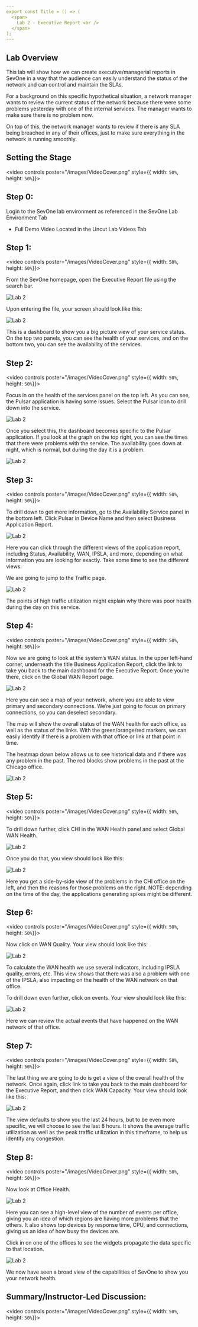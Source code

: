 ```yaml
---
export const Title = () => (
  <span>
    Lab 2 - Executive Report <br />
  </span>
);
---
```


## Lab Overview

This lab will show how we can create executive/managerial reports in SevOne in a way that the audience can easily understand
the status of the network and can control and maintain the SLAs.

For a background on this specific hypothetical situation, a network manager wants to review the current status of the network because there were some problems 
yesterday with one of the internal services. The manager wants to make sure there is no problem now.

On top of this, the network manager wants to review if there is any SLA being breached in any of their offices, just to make sure everything in the network is 
running smoothly.

## Setting the Stage

<video controls poster="/images/VideoCover.png" style={{ width: `50%`, height: `50%`}}>
  <source src="/videos/ExecRep/ExecReport1.mp4"/>
</video>

## Step 0:

Login to the SevOne lab environment as referenced in the SevOne Lab Environment Tab
* Full Demo Video Located in the Uncut Lab Videos Tab

## Step 1:

<video controls poster="/images/VideoCover.png" style={{ width: `50%`, height: `50%`}}>
  <source src="/videos/ExecRep/ExecReport2.mp4"/>
</video>

From the SevOne homepage, open the Executive Report file using the search bar.

![Lab 2](images/2.1.png)

Upon entering the file, your screen should look like this:

![Lab 2](images/2.2.png)

This is a dashboard to show you a big picture view of your service status. 
On the top two panels, you can see the health of your services, and on the bottom two, you can see the availability of the services.

## Step 2:

<video controls poster="/images/VideoCover.png" style={{ width: `50%`, height: `50%`}}>
  <source src="/videos/ExecRep/ExecReport3.mp4"/>
</video>

Focus in on the health of the services panel on the top left. As you can see, the Pulsar application is having some issues. 
Select the Pulsar icon to drill down into the service.

![Lab 2](images/2.3.png)

Once you select this, the dashboard becomes specific to the Pulsar application. 
If you look at the graph on the top right, you can see the times that there were problems with the service. 
The availability goes down at night, which is normal, but during the day it is a problem.

![Lab 2](images/2.4.png)

## Step 3:

<video controls poster="/images/VideoCover.png" style={{ width: `50%`, height: `50%`}}>
  <source src="/videos/ExecRep/ExecReport4.mp4"/>
</video>

To drill down to get more information, go to the Availability Service panel in the bottom left. 
Click Pulsar in Device Name and then select Business Application Report.

![Lab 2](images/2.5.png)

Here you can click through the different views of the application report, including Status, Availability, WAN, IPSLA, and more, depending on 
what information you are looking for exactly. Take some time to see the different views.

We are going to jump to the Traffic page.

![Lab 2](images/2.6.png)

The points of high traffic utilization might explain why there was poor health during the day on this service.

## Step 4:

<video controls poster="/images/VideoCover.png" style={{ width: `50%`, height: `50%`}}>
  <source src="/videos/ExecRep/ExecReport5.mp4"/>
</video>

Now we are going to look at the system’s WAN status. 
In the upper left-hand corner, underneath the title Business Application Report, click the link to take you back to the main dashboard for the Executive Report. 
Once you’re there, click on the Global WAN Report page. 

![Lab 2](images/2.7.png)

Here you can see a map of your network, where you are able to view primary and secondary connections. 
We’re just going to focus on primary connections, so you can deselect secondary.

The map will show the overall status of the WAN health for each office, as well as the status of the links. 
With the green/orange/red markers, we can easily identify if there is a problem with that office or link at that point in time.

The heatmap down below allows us to see historical data and if there was any problem in the past. 
The red blocks show problems in the past at the Chicago office.

![Lab 2](images/2.8.png)

## Step 5:

<video controls poster="/images/VideoCover.png" style={{ width: `50%`, height: `50%`}}>
  <source src="/videos/ExecRep/ExecReport6.mp4"/>
</video>

To drill down further, click CHI in the WAN Health panel and select Global WAN Health.

![Lab 2](images/2.9.png)

Once you do that, you view should look like this:

![Lab 2](images/2.10.png)

Here you get a side-by-side view of the problems in the CHI office on the left, and then the reasons for those problems on the right.
NOTE: depending on the time of the day, the applications generating spikes might be different.

## Step 6:

<video controls poster="/images/VideoCover.png" style={{ width: `50%`, height: `50%`}}>
  <source src="/videos/ExecRep/ExecReport7.mp4"/>
</video>

Now click on WAN Quality. Your view should look like this:

![Lab 2](images/2.11.png)

To calculate the WAN health we use several indicators, including IPSLA quality, errors, etc.
This view shows that there was also a problem with one of the IPSLA, also impacting on the health of the WAN network on that office.

To drill down even further, click on events. Your view should look like this:

![Lab 2](images/2.12.png)

Here we can review the actual events that have happened on the WAN network of that office.

## Step 7:

<video controls poster="/images/VideoCover.png" style={{ width: `50%`, height: `50%`}}>
  <source src="/videos/ExecRep/ExecReport8.mp4"/>
</video>

The last thing we are going to do is get a view of the overall health of the network. 
Once again, click link to take you back to the main dashboard for the Executive Report, and then click WAN Capacity. 
Your view should look like this:

![Lab 2](images/2.13.png)

The view defaults to show you the last 24 hours, but to be even more specific, we will choose to see the last 8 hours. 
It shows the average traffic utilization as well as the peak traffic utilization in this timeframe, to help us identify any congestion.

## Step 8:

<video controls poster="/images/VideoCover.png" style={{ width: `50%`, height: `50%`}}>
  <source src="/videos/ExecRep/ExecReport9.mp4"/>
</video>

Now look at Office Health.

![Lab 2](images/2.14.png)

Here you can see a high-level view of the number of events per office, giving you an idea of which regions are having more problems that the others. 
It also shows top devices by response time, CPU, and connections, giving us an idea of how busy the devices are.

Click in on one of the offices to see the widgets propagate the data specific to that location.

![Lab 2](images/2.15.png)


We now have seen a broad view of the capabilities of SevOne to show you your network health.

## Summary/Instructor-Led Discussion:

<video controls poster="/images/VideoCover.png" style={{ width: `50%`, height: `50%`}}>
  <source src="/videos/ExecRep/ExecReport10.mp4"/>
</video>






